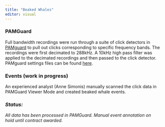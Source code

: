 ```yaml
---
title: "Beaked Whales"
editor: visual
---
```


### PAMGuard

Full bandwidth recordings were run through a suite of click detectors in [PAMguard](https://www.pamguard.org/) to pull out clicks corresponding to specific frequency bands. The recordings were first decimated to 288kHz. A 10kHz high pass filter was applied to the decimated recordings and then passed to the click detector. PAMguard settings files can be found [here](https://github.com/SAEL-SWFSC/CalCurCEAS-2024-Drifter-Analysis/tree/main/_data/BeakedWhales/Pamguard/PamgaurdSettings).

### Events (work in progress)

An experienced analyst (Anne Simonis) manually scanned the click data in PAMGuard Viewer Mode and created beaked whale events.

### *Status:*

*All data has been processed in PAMGuard. Manual event annotation on hold until contract awarded.*
